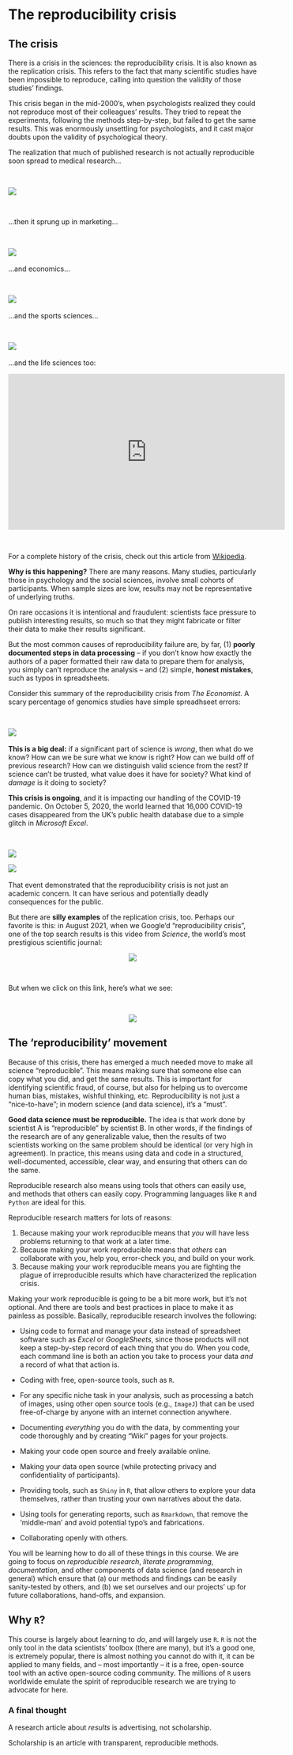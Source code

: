# The reproducibility crisis  

## The crisis  {-}  

There is a crisis in the sciences: the reproducibility crisis. It is also known as the replication crisis. This refers to the fact that many scientific studies have been impossible to reproduce, calling into question the validity of those studies' findings. 

This crisis began in the mid-2000's, when psychologists realized they could not reproduce most of their colleagues' results. They tried to repeat the experiments, following the methods step-by-step, but failed to get the same results. This was enormously unsettling for psychologists, and it cast major doubts upon the validity of psychological theory.  

The realization that much of published research is not actually reproducible soon spread to medical research... 

&nbsp;  

![](img/reproducibility-psych.png)

&nbsp;  

...then it sprung up in marketing...

&nbsp;  

![](img/reproducibility-marketing.png)
&nbsp;  

...and economics...  

&nbsp;  

![](img/reproducibility-econ.png)
&nbsp;  

...and the sports sciences...

&nbsp;  

![](img/reproducibility-sports.png)
&nbsp;  

...and the life sciences too:  

<iframe width="560" height="315" src="https://www.youtube.com/embed/FpCrY7x5nEE" title="YouTube video player" frameborder="0" allow="accelerometer; autoplay; clipboard-write; encrypted-media; gyroscope; picture-in-picture" allowfullscreen></iframe>

&nbsp;  

For a complete history of the crisis, check out this article from [Wikipedia](https://en.wikipedia.org/wiki/Replication_crisis). 

**Why is this happening?** There are many reasons. Many studies, particularly those in psychology and the social sciences, involve small cohorts of participants. When sample sizes are low, results may not be representative of underlying truths. 

On rare occasions it is intentional and fraudulent: scientists face pressure to publish interesting results, so much so that they might fabricate or filter their data to make their results significant. 

But the most common causes of reproducibility failure are, by far, (1) **poorly documented steps in data processing** -- if you don't know how exactly the authors of a paper formatted their raw data to prepare them for analysis, you simply can't reproduce the analysis -- and (2) simple, **honest mistakes**, such as typos in spreadsheets.  

Consider this summary of the reproducibility crisis from *The Economist*. A scary percentage of genomics studies have simple spreadhseet errors:  

&nbsp;  

![](img/reproducibility-economist.png)
&nbsp;  

**This is a big deal:** if a significant part of science is _wrong_, then what do we know? How can we be sure what we know is right? How can we build off of previous research? How can we distinguish valid science from the rest? If science can't be trusted, what value does it have for society? What kind of *damage* is it doing to society?  

**This crisis is ongoing**, and it is impacting our handling of the COVID-19 pandemic. On October 5, 2020, the world learned that 16,000 COVID-19 cases disappeared from the UK's public health database due to a simple glitch in *Microsoft Excel*.  

&nbsp;  

![](img/reproducibility-covid-1.png)

![](img/reproducibility-covid-2.png)
&nbsp;  


That event demonstrated that the reproducibility crisis is not just an academic concern. It can have serious and potentially deadly consequences for the public.  

But there are **silly examples** of the replication crisis, too. Perhaps our favorite is this: in August 2021, when we Google'd "reproducibility crisis", one of the top search results is this video from *Science*, the world's most prestigious scientific journal:  

<center>
![](img/reproducibility-1.png)
</center>

&nbsp;  

But when we click on this link, here's what we see:  

&nbsp;  

<center>
![](img/reproducibility-2.png)
</center>

## The 'reproducibility' movement  {-} 

Because of this crisis, there has emerged a much needed move to make all science "reproducible". This means making sure that someone else can copy what you did, and get the same results. This is important for identifying scientific fraud, of course, but also for helping us to overcome human bias, mistakes, wishful thinking, etc. Reproducibility is not just a "nice-to-have"; in modern science (and data science), it's a "must".

**Good data science must be reproducible.** The idea is that work done by scientist A is "reproducible" by scientist B. In other words, if the findings of the research are of any generalizable value, then the results of two scientists working on the same problem should be identical (or very high in agreement).  In practice, this means using data and code in a structured, well-documented, accessible, clear way, and ensuring that others can do the same.  

Reproducible research also means using tools that others can easily use, and methods that others can easily copy. Programming languages like `R` and `Python` are ideal for this. 

Reproducible research matters for lots of reasons:

1. Because making your work reproducible means that _you_ will have less problems returning to that work at a later time.  
2. Because making your work reproducible means that _others_ can collaborate with you, help you, error-check you, and build on your work.  
3. Because making your work reproducible means you are fighting the plague of irreproducible results which have characterized the replication crisis.  

Making your work reproducible is going to be a bit more work, but it's not optional. And there are tools and best practices in place to make it as painless as possible. Basically, reproducible research involves the following:

- Using code to format and manage your data instead of spreadsheet software such as *Excel* or *GoogleSheets*, since those products will not keep a step-by-step record of each thing that you do. When you code, each command line is both an action you take to process your data *and* a record of what that action is.  

- Coding with free, open-source tools, such as `R`.  

- For any specific niche task in your analysis, such as processing a batch of images, using other open source tools (e.g., `ImageJ`) that can be used free-of-charge by anyone with an internet connection anywhere.   

- Documenting *everything* you do with the data, by commenting your code thoroughly and by creating "Wiki" pages for your projects.  

- Making your code open source and freely available online.   

- Making your data open source (while protecting privacy and confidentiality of participants).   

- Providing tools, such as `Shiny` in `R`, that allow others to explore your data themselves, rather than trusting your own narratives about the data.

- Using tools for generating reports, such as `Rmarkdown`, that remove the 'middle-man' and avoid potential typo's and fabrications.  

- Collaborating openly with others.    

You will be learning how to do all of these things in this course. We are going to focus on _reproducible research_, _literate programming_, _documentation_, and other components of data science (and research in general) which ensure that (a) our methods and findings can be easily sanity-tested by others, and (b) we set ourselves and our projects' up for future collaborations, hand-offs, and expansion.





## Why `R`? {-}

This course is largely about learning to _do_, and will largely use `R`. `R` is not the only tool in the data scientists' toolbox (there are many), but it's a good one, is extremely popular, there is almost nothing you cannot do with it, it can be applied to many fields, and -- most importantly -- it is a free, open-source tool with an active open-source coding community. The millions of `R` users worldwide emulate the spirit of reproducible research we are trying to advocate for here.    


### A final thought {-}

A research article about *results* is advertising, not scholarship.  

Scholarship is an article with transparent, reproducible methods.   



